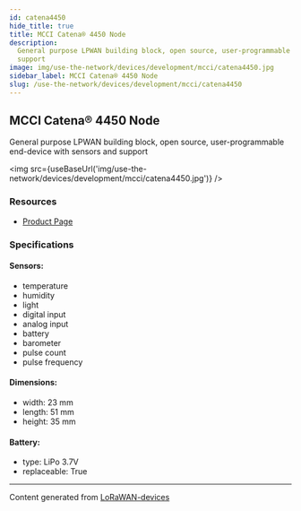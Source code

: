 ```yaml
---
id: catena4450
hide_title: true
title: MCCI Catena® 4450 Node
description:
  General purpose LPWAN building block, open source, user-programmable end-device with sensors and
  support
image: img/use-the-network/devices/development/mcci/catena4450.jpg
sidebar_label: MCCI Catena® 4450 Node
slug: /use-the-network/devices/development/mcci/catena4450
---
```



## MCCI Catena® 4450 Node

General purpose LPWAN building block, open source, user-programmable end-device with sensors and
support

<img src={useBaseUrl('img/use-the-network/devices/development/mcci/catena4450.jpg')} />

### Resources

- [Product Page](https://mcci.io/Catena4450)

### Specifications

#### Sensors:

- temperature
- humidity
- light
- digital input
- analog input
- battery
- barometer
- pulse count
- pulse frequency

#### Dimensions:

- width: 23 mm
- length: 51 mm
- height: 35 mm

#### Battery:

- type: LiPo 3.7V
- replaceable: True

---

Content generated from [LoRaWAN-devices](https://github.com/TheThingsNetwork/lorawan-devices)

